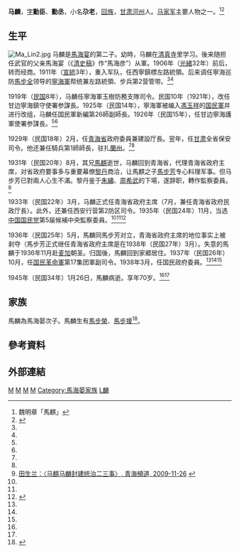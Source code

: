 {{Otheruses|馬麟}}
{{Infobox Officeholder
| name             = 馬麟
| image            = Ma Lin.jpg
| office1          = {{flagicon|ROC}} 第2任[[青海省_(中華民國)|青海省政府]]主席
| term_start1      = 1931年8月11日
| term_end1        = 1938年3月5日
| predecessor1     = [[馬麒|馬麒]]
| successor1       = [[馬步芳|馬步芳]]
| birth_date       = 1876年
| birth_place      = {{QING-1862}}[[甘肅省_(清)|甘肅省]][[蘭州府|蘭州府]][[臨夏市|河州]]
| death_date       = {{dda|1945|1|26|1876|0|0}}
| death_place      = {{ROC-1928}}[[青海省_(中華民國)|青海省]][[臨夏縣|臨夏縣]]
| party            = {{kmt}}
|信仰 = [[伊斯兰教|伊斯兰教]][[逊尼派|逊尼派]][[萨拉菲运动|萨拉菲运动]]
}}
'''马麟'''{{BD|1876年||1945年|1月26日|catIdx=M马}}，[[表字|字]]'''勳臣'''、'''勳丞'''，小名'''尕老'''，[[回族|回族]]，[[甘肃|甘肃]][[河州|河州]]人。[[马家军|马家军]]主要人物之一。<ref name=wei>魏明章「馬麒」{{Cite book<!--|和書-->|author = 中国社会科学院近代史研究所|title = 民国人物传 第12卷|year = 2005|publisher = 中華書局|isbn = 7-101-02993-0}}</ref><ref name=xu>{{Cite book<!--|和書-->|author = 徐友春主編|title = 民国人物大辞典 増訂版|year = 2007|publisher = 河北人民出版社|isbn = 978-7-202-03014-1}}</ref>

==生平==
[[File:Ma_Lin2.jpg|thumb]]
马麟是[[馬海宴|馬海宴]]的第二子。幼時，马麟在[[清真寺|清真寺]]里学习。後来随担任武官的父亲馬海宴（《[[清史稿|清史稿]]》作“馬海彦”）从軍。1906年（[[光緒|光緒]]32年）前后，转而经商。1911年（[[宣統|宣統]]3年），重入军队，任西寧鎮標左路統領。后来调任寧海巡防[[馬步全|馬步全]]领导的[[寧海軍_(民國)|寧海軍]]帮统兼左路統領、步兵第2营管带。<ref name=wei/><ref name=xu/>

1919年（[[民国紀元|民国]]8年），马麟任寧海軍玉樹防務支隊司令。民国10年（1921年），改任甘边寧海鎮守使署参謀長。1925年（民国14年），寧海軍被编入[[馮玉祥|馮玉祥]]的[[国民軍|国民軍]]并进行改组，马麟任国民軍新編第26師副師長。1926年（民国15年），任甘边寧海護軍使署参謀長。<ref name=wei/><ref name=xu/>

1929年（民国18年）2月，任[[青海省_(中華民国)|青海省]]政府委員兼建設厅長。翌年，任[[甘肃省_(中華民国)|甘肃]]全省保安司令。他还兼任騎兵第1師師長，驻扎[[蘭州市|蘭州]]。<ref name=wei/><ref name=xu/>

1931年（民国20年）8月，其兄[[馬麒|馬麒]]逝世，马麟回到青海省，代理青海省政府主席，对省政府要事多与重要幕僚[[黎丹|黎丹]]商洽，让馬麒之子[[馬步芳|馬步芳]]专心料理军事。但马步芳已對兩人心生不滿。黎丹鉴于[[朱繡_(民國)|朱繡]]、[[周希武|周希武]]的下場，遂辞职，轉作監察委員。<ref name="马麒马麟封建统治二三事">[http://www.qh.xinhuanet.com/2009-11/26/content_18341330.htm 田生兰：〈马麒马麟封建统治二三事〉, 青海頻道, 2009-11-26] {{webarchive|url=https://web.archive.org/web/20160304193328/http://www.qh.xinhuanet.com/2009-11/26/content_18341330.htm |date=2016-03-04 }}</ref>

1933年（民国22年）3月，马麟正式任青海省政府主席（7月，兼任青海省政府民政厅長）。此外，还兼任西安行营第2防区司令。1935年（民国24年）11月，当选[[中国国民党|中国国民党]]第5届候補中央監察委員。<ref name=wei/><ref name=xu/><ref name=liu>{{Cite book<!--|和書-->|author = 劉寿林等編|title = 民国職官年表|year = 1995|publisher = 中華書局|isbn = 7-101-01320-1}}</ref>

1936年（民国25年）5月，馬麟同馬步芳对立，青海省政府主席的地位事实上被剥夺（馬步芳正式继任青海省政府主席是在1938年（民国27年）3月）。失意的馬麟于1936年11月赴[[麦加|麦加]]朝圣。归国後，馬麟回到家郷居住。1937年（民国26年）10月，任[[国民革命軍|国民革命軍]]第17集团軍副司令。1938年3月，任国民政府委員。<ref name=wei/><ref name=xu/><ref name=liu/>

1945年（民国34年）1月26日，馬麟病逝。享年70岁。<ref name=wei/><ref name=xu/>

== 家族 ==
馬麟為馬海晏次子。馬麟生有[[馬步榮|馬步榮]]、[[馬步援|馬步援]]<ref>{{Cite web |url=http://nccur.lib.nccu.edu.tw/bitstream/140.119/33588/5/15301505.pdf |title=中央與地方─. 國民政府與青海馬家關係研究. （1928-194） 第一章地方勢力的奠基 |accessdate=2012-06-24 |archive-date=2016-03-04 |archive-url=https://web.archive.org/web/20160304221318/http://nccur.lib.nccu.edu.tw/bitstream/140.119/33588/5/15301505.pdf |dead-url=no }}</ref>。

== 參考資料 ==
{{Reflist}}

== 外部連結 ==

{{青海行政长官|ROC}}

[[Category:北洋将军府冠字将军|M]]
[[Category:中華民國穆斯林|M]]
[[Category:临夏市人|M]]
[[Category:回族人|M]]
[[Category:馬海晏家族|Category:馬海晏家族]]
[[Category:马姓|L麟]]